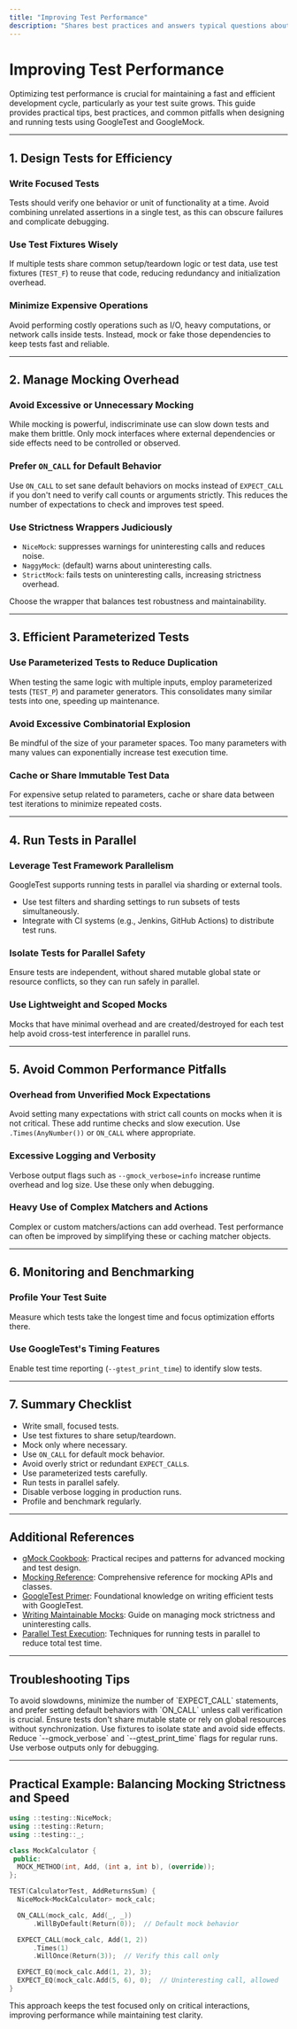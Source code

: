 ```yaml
---
title: "Improving Test Performance"
description: "Shares best practices and answers typical questions about accelerating your test suites. Includes advice on optimizing test design, reducing overhead from excessive mocking, efficient use of parameterized tests, and running tests in parallel."
---
```


# Improving Test Performance

Optimizing test performance is crucial for maintaining a fast and efficient development cycle, particularly as your test suite grows. This guide provides practical tips, best practices, and common pitfalls when designing and running tests using GoogleTest and GoogleMock.

---

## 1. Design Tests for Efficiency

### Write Focused Tests

Tests should verify one behavior or unit of functionality at a time. Avoid combining unrelated assertions in a single test, as this can obscure failures and complicate debugging.

### Use Test Fixtures Wisely

If multiple tests share common setup/teardown logic or test data, use test fixtures (`TEST_F`) to reuse that code, reducing redundancy and initialization overhead.

### Minimize Expensive Operations

Avoid performing costly operations such as I/O, heavy computations, or network calls inside tests. Instead, mock or fake those dependencies to keep tests fast and reliable.

---

## 2. Manage Mocking Overhead

### Avoid Excessive or Unnecessary Mocking

While mocking is powerful, indiscriminate use can slow down tests and make them brittle. Only mock interfaces where external dependencies or side effects need to be controlled or observed.

### Prefer `ON_CALL` for Default Behavior

Use `ON_CALL` to set sane default behaviors on mocks instead of `EXPECT_CALL` if you don't need to verify call counts or arguments strictly. This reduces the number of expectations to check and improves test speed.

### Use Strictness Wrappers Judiciously

- `NiceMock`: suppresses warnings for uninteresting calls and reduces noise.
- `NaggyMock`: (default) warns about uninteresting calls.
- `StrictMock`: fails tests on uninteresting calls, increasing strictness overhead.

Choose the wrapper that balances test robustness and maintainability.

---

## 3. Efficient Parameterized Tests

### Use Parameterized Tests to Reduce Duplication

When testing the same logic with multiple inputs, employ parameterized tests (`TEST_P`) and parameter generators. This consolidates many similar tests into one, speeding up maintenance.

### Avoid Excessive Combinatorial Explosion

Be mindful of the size of your parameter spaces. Too many parameters with many values can exponentially increase test execution time.

### Cache or Share Immutable Test Data

For expensive setup related to parameters, cache or share data between test iterations to minimize repeated costs.

---

## 4. Run Tests in Parallel

### Leverage Test Framework Parallelism

GoogleTest supports running tests in parallel via sharding or external tools.

- Use test filters and sharding settings to run subsets of tests simultaneously.
- Integrate with CI systems (e.g., Jenkins, GitHub Actions) to distribute test runs.

### Isolate Tests for Parallel Safety

Ensure tests are independent, without shared mutable global state or resource conflicts, so they can run safely in parallel.

### Use Lightweight and Scoped Mocks

Mocks that have minimal overhead and are created/destroyed for each test help avoid cross-test interference in parallel runs.

---

## 5. Avoid Common Performance Pitfalls

### Overhead from Unverified Mock Expectations

Avoid setting many expectations with strict call counts on mocks when it is not critical. These add runtime checks and slow execution. Use `.Times(AnyNumber())` or `ON_CALL` where appropriate.

### Excessive Logging and Verbosity

Verbose output flags such as `--gmock_verbose=info` increase runtime overhead and log size. Use these only when debugging.

### Heavy Use of Complex Matchers and Actions

Complex or custom matchers/actions can add overhead. Test performance can often be improved by simplifying these or caching matcher objects.

---

## 6. Monitoring and Benchmarking

### Profile Your Test Suite

Measure which tests take the longest time and focus optimization efforts there.

### Use GoogleTest's Timing Features

Enable test time reporting (`--gtest_print_time`) to identify slow tests.

---

## 7. Summary Checklist

- Write small, focused tests.
- Use test fixtures to share setup/teardown.
- Mock only where necessary.
- Use `ON_CALL` for default mock behavior.
- Avoid overly strict or redundant `EXPECT_CALL`s.
- Use parameterized tests carefully.
- Run tests in parallel safely.
- Disable verbose logging in production runs.
- Profile and benchmark regularly.

---

## Additional References

- [gMock Cookbook](https://google.github.io/googletest/gmock_cook_book.html): Practical recipes and patterns for advanced mocking and test design.
- [Mocking Reference](docs/reference/mocking.md): Comprehensive reference for mocking APIs and classes.
- [GoogleTest Primer](docs/primer.md): Foundational knowledge on writing efficient tests with GoogleTest.
- [Writing Maintainable Mocks](https://google.github.io/googletest/gmock_advanced.html#writing-maintainable-mocks): Guide on managing mock strictness and uninteresting calls.
- [Parallel Test Execution](concepts/performance-and-scalability/test-discovery-and-parallelism.mdx): Techniques for running tests in parallel to reduce total test time.

---

## Troubleshooting Tips

<AccordionGroup title="Common Performance Issues and Fixes">
<Accordion title="Tests Slow Due to Excessive Mock Expectations">
To avoid slowdowns, minimize the number of `EXPECT_CALL` statements, and prefer setting default behaviors with `ON_CALL` unless call verification is crucial.
</Accordion>
<Accordion title="Tests Fail or Hang When Running in Parallel">
Ensure tests don't share mutable state or rely on global resources without synchronization. Use fixtures to isolate state and avoid side effects.
</Accordion>
<Accordion title="Unexpected Logging Overhead in Test Runs">
Reduce `--gmock_verbose` and `--gtest_print_time` flags for regular runs. Use verbose outputs only for debugging.
</Accordion>
</AccordionGroup>

---

## Practical Example: Balancing Mocking Strictness and Speed

```cpp
using ::testing::NiceMock;
using ::testing::Return;
using ::testing::_;

class MockCalculator {
 public:
  MOCK_METHOD(int, Add, (int a, int b), (override));
};

TEST(CalculatorTest, AddReturnsSum) {
  NiceMock<MockCalculator> mock_calc;

  ON_CALL(mock_calc, Add(_, _))
      .WillByDefault(Return(0));  // Default mock behavior

  EXPECT_CALL(mock_calc, Add(1, 2))
      .Times(1)
      .WillOnce(Return(3));  // Verify this call only

  EXPECT_EQ(mock_calc.Add(1, 2), 3);
  EXPECT_EQ(mock_calc.Add(5, 6), 0);  // Uninteresting call, allowed
}
```

This approach keeps the test focused only on critical interactions, improving performance while maintaining test clarity.

